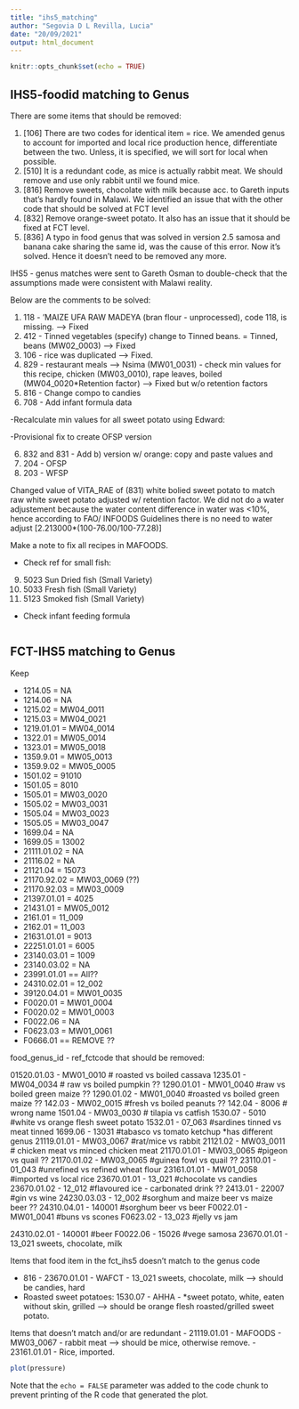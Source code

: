 ```yaml
---
title: "ihs5_matching"
author: "Segovia D L Revilla, Lucia"
date: "20/09/2021"
output: html_document
---
```


```r
knitr::opts_chunk$set(echo = TRUE)
```

## IHS5-foodid matching to Genus

There are some items that should be removed:

 1) [106] There are two codes for identical item = rice. We amended genus to account for imported and local rice production hence, differentiate between the two. Unless, it is specified, we will sort for local when possible. 
 2) [510] It is a redundant code, as mice is actually rabbit meat. We should remove and use only rabbit until we found mice. 
 3) [816] Remove sweets, chocolate with milk because acc. to Gareth inputs that's hardly found in Malawi. We identified an issue that with the other code that should be solved at FCT level 
 4) [832] Remove orange-sweet potato. It also has an issue that it should be fixed at FCT level.
 5) [836] A typo in food genus that was solved in version 2.5 samosa and banana cake sharing the same id, was the cause of this error. Now it's solved. Hence it doesn't need to be removed any more. 
 
IHS5 - genus matches were sent to Gareth Osman to double-check that the assumptions made were consistent with Malawi reality. 

Below are the comments to be solved:

 1) 118 - 'MAIZE UFA RAW MADEYA (bran flour - unprocessed), code 118, is missing. --> Fixed
 2) 412 - Tinned vegetables (specify) change to Tinned beans. = Tinned, beans (MW02_0003) --> Fixed
 3) 106 - rice was duplicated --> Fixed. 
 4) 829 - restaurant meals ---> Nsima (MW01_0031) - check min values for this recipe, chicken (MW03_0010), rape leaves, boiled (MW04_0020*Retention factor) --> Fixed but w/o retention factors
 5) 816 - Change compo to candies
 6) 708 - Add infant formula data
 
-Recalculate min values for all sweet potato using Edward:

-Provisional fix to create OFSP version

 6) 832 and 831 - Add b) version w/ orange: copy and paste values and 
 7) 204 - OFSP
 8) 203 - WFSP
 
Changed value of VITA_RAE of (831) white bolied sweet potato to match raw white sweet potato adjusted w/ retention factor. We did not do a water adjustement because the water content difference in water was <10%, hence according to FAO/ INFOODS Guidelines there is no need to water adjust 
[2.213000*(100-76.00/100-77.28)]
 
Make a note to fix all recipes in MAFOODS.

- Check ref for small fish:

 9)  5023        Sun Dried fish (Small Variety)     
 10) 5033        Fresh fish (Small Variety)  
 11) 5123        Smoked fish (Small Variety) 

- Check infant feeding formula


```r

```

## FCT-IHS5 matching to Genus


Keep 

* 1214.05 = NA
* 1214.06 = NA
- 1215.02 = MW04_0011
- 1215.03 = MW04_0021
- 1219.01.01 = MW04_0014
- 1322.01 = MW05_0014
- 1323.01 = MW05_0018
- 1359.9.01 = MW05_0013
- 1359.9.02 = MW05_0005
- 1501.02 = 91010          
- 1501.05 = 8010           
- 1505.01 = MW03_0020
- 1505.02 = MW03_0031
- 1505.04 = MW03_0023
- 1505.05 = MW03_0047
* 1699.04 = NA
- 1699.05 = 13002
* 21111.01.02 = NA
* 21116.02 = NA
- 21121.04 = 15073
- 21170.92.02 = MW03_0069  (??)
- 21170.92.03 = MW03_0009
- 21397.01.01 = 4025
- 21431.01 = MW05_0012
- 2161.01 = 11_009
- 2162.01 = 11_003
- 21631.01.01 = 9013
- 22251.01.01 = 6005
- 23140.03.01 = 1009
* 23140.03.02 = NA
- 23991.01.01 == All??
- 24310.02.01 = 12_002
- 39120.04.01 = MW01_0035
- F0020.01 = MW01_0004
- F0020.02 = MW01_0003
* F0022.06 = NA
- F0623.03 = MW01_0061
- F0666.01 == REMOVE ??



food_genus_id - ref_fctcode that should be removed:

01520.01.03 - MW01_0010 # roasted vs boiled cassava
1235.01 - MW04_0034 # raw vs boiled pumpkin ??
1290.01.01 - MW01_0040 #raw vs boiled green maize ?? 
1290.01.02 - MW01_0040 #roasted vs boiled green maize ??
142.03 - MW02_0015 #fresh vs boiled peanuts ??
142.04 - 8006 # wrong name 
1501.04 - MW03_0030 # tilapia vs catfish
1530.07 - 5010 #white vs orange flesh sweet potato
1532.01 - 07_063 #sardines tinned vs meat tinned
1699.06 - 13031 #tabasco vs tomato ketchup *has different genus
21119.01.01 - MW03_0067 #rat/mice vs rabbit
21121.02 - MW03_0011 # chicken meat vs minced chicken meat
21170.01.01 - MW03_0065 #pigeon vs quail ??
21170.01.02 - MW03_0065 #guinea fowl vs quail ??
23110.01 - 01_043 #unrefined vs refined wheat flour
23161.01.01 - MW01_0058 #imported vs local rice
23670.01.01 - 13_021 #chocolate vs candies
23670.01.02 - 12_012 #flavoured ice - carbonated drink  ??
2413.01 - 22007 #gin vs wine
24230.03.03 - 12_002 #sorghum and maize beer vs maize beer ??
24310.04.01 - 140001 #sorghum beer vs beer
F0022.01 - MW01_0041 #buns vs scones
F0623.02 - 13_023 #jelly vs jam


24310.02.01 - 140001 #beer
F0022.06  -  15026 #vege samosa
23670.01.01 - 13_021 sweets, chocolate, milk

Items that food item in the fct_ihs5 doesn't match to the genus code

- 816 - 23670.01.01 - WAFCT - 13_021 sweets, chocolate, milk --> should be candies, hard
- Roasted sweet potatoes: 1530.07 - AHHA - *sweet potato, white, eaten without skin, grilled --> should be orange flesh roasted/grilled sweet potato.

Items that doesn't match and/or are redundant
- 21119.01.01 - MAFOODS - MW03_0067 - rabbit meat --> should be mice, otherwise remove.
- 23161.01.01 - Rice, imported. 


```r
plot(pressure)
```

Note that the `echo = FALSE` parameter was added to the code chunk to prevent printing of the R code that generated the plot.
